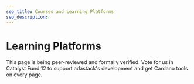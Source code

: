 ```yaml
---
seo_title: Courses and Learning Platforms
seo_description:
---
```


# Learning Platforms

This page is being peer-reviewed and formally verified. Vote for us in Catalyst Fund 12 to support adastack's development and get Cardano tools on every page.
